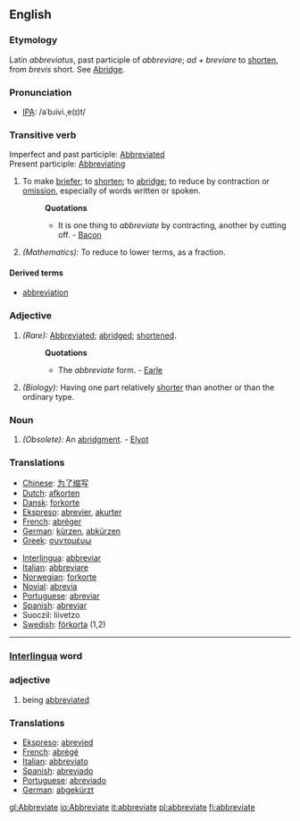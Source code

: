 ==English==
===Etymology===
Latin ''abbreviatus'', past participle of ''abbreviare''; ''ad'' + ''breviare'' to [[shorten]], from ''brevis'' short. See [[Abridge]].
===Pronunciation===
*[[IPA]]: /əˈbɹivi.ˌe(ɪ)t/
===Transitive verb===
Imperfect and past participle: [[Abbreviated]]<br>
Present participle: [[Abbreviating]]
#To make [[briefer]]; to [[shorten]]; to [[abridge]]; to reduce by contraction or [[omission]], especially of words written or spoken.
#:'''Quotations'''
#:*It is one thing to ''abbreviate'' by contracting, another by cutting off. - [[Bacon]]
#''(Mathematics):'' To reduce to lower terms, as a fraction.
====Derived terms====
* [[abbreviation]]
===Adjective===
#''(Rare):'' [[Abbreviated]]; [[abridged]]; [[shortened]].
#:'''Quotations'''
#:*The ''abbreviate'' form. - [[Earle]]
#''(Biology):'' Having one part relatively [[shorter]] than another or than the ordinary type.
===Noun===
#''(Obsolete):'' An [[abridgment]]. - [[Elyot]]
===Translations===
{{top}}
*[[Chinese]]: [[为了缩写]]
*[[Dutch]]: [[afkorten]]
*[[Dansk]]: [[forkorte]]
*[[Ekspreso]]: [[abrevier]], [[akurter]]
*[[French]]: [[abréger]]
*[[German]]: [[kürzen]], [[abkürzen]]
*[[Greek]]: [[συντομέυω]]
{{mid}}
*[[Interlingua]]: [[abbreviar]]
*[[Italian]]: [[abbreviare]]
*[[Norwegian]]: [[forkorte]]
*[[Novial]]: [[abrevia]]
*[[Portuguese]]: [[abreviar]]
*[[Spanish]]: [[abreviar]]
*Suoczil: liivetzo
*[[Swedish]]: [[förkorta]] (1,2)
{{bottom}}
----

=== [[Interlingua]] word ===

=== adjective ===
#being [[abbreviated]]
=== Translations ===
*[[Ekspreso]]: [[abrevied]]
*[[French]]: [[abrégé]]
*[[Italian]]: [[abbreviato]]
*[[Spanish]]: [[abreviado]]
*[[Portuguese]]: [[abreviado]]
*[[German]]: [[abgekürzt]]

[[gl:Abbreviate]]
[[io:Abbreviate]]
[[it:abbreviate]]
[[pl:abbreviate]]
[[fi:abbreviate]]